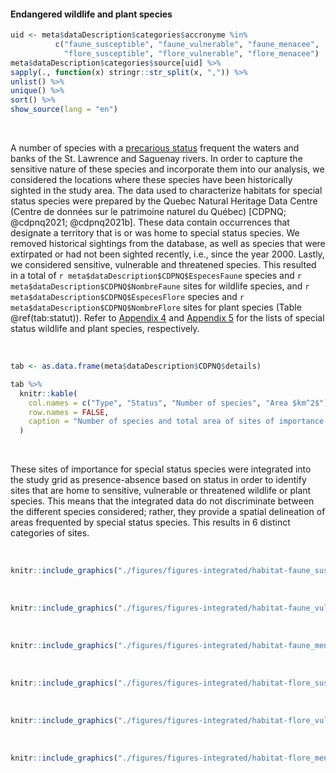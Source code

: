 #### Endangered wildlife and plant species

```r
uid <- meta$dataDescription$categories$accronyme %in% 
          c("faune_susceptible", "faune_vulnerable", "faune_menacee", 
            "flore_susceptible", "flore_vulnerable", "flore_menacee")
meta$dataDescription$categories$source[uid] %>%
sapply(., function(x) stringr::str_split(x, ",")) %>%
unlist() %>%
unique() %>%
sort() %>%
show_source(lang = "en")
```

<br/>

A number of species with a [precarious status](https://www.environnement.gouv.qc.ca/biodiversite/especes/index.htm) frequent the waters and banks of the St. Lawrence and Saguenay rivers. In order to capture the sensitive nature of these species and incorporate them into our analysis, we considered the locations where these species have been historically sighted in the study area. The data used to characterize habitats for special status species were prepared by the Quebec Natural Heritage Data Centre (Centre de données sur le patrimoine naturel du Québec) [CDPNQ; @cdpnq2021; @cdpnq2021b]. These data contain occurrences that designate a territory that is or was home to special status species. We removed historical sightings from the database, as well as species that were extirpated or had not been sighted recently, i.e., since the year 2000. Lastly, we considered sensitive, vulnerable and threatened species. This resulted in a total of `r meta$dataDescription$CDPNQ$EspecesFaune` species and `r meta$dataDescription$CDPNQ$NombreFaune` sites for wildlife species, and `r meta$dataDescription$CDPNQ$EspecesFlore` species and `r meta$dataDescription$CDPNQ$NombreFlore` sites for plant species (Table \@ref(tab:statut)). Refer to [Appendix 4](#annexe4) and [Appendix 5](#annexe5) for the lists of special status wildlife and plant species, respectively.

<br/>

```r
tab <- as.data.frame(meta$dataDescription$CDPNQ$details)

tab %>%
  knitr::kable(
    col.names = c("Type", "Status", "Number of species", "Area $km^2$"),
    row.names = FALSE,
    caption = "Number of species and total area of sites of importance for special status wildlife and floristic species in the study area [@cdpnq2021; @cdpnq2021b]."
  )
```

<br/>


These sites of importance for special status species were integrated into the study grid as presence-absence based on status in order to identify sites that are home to sensitive, vulnerable or threatened wildlife or plant species. This means that the integrated data do not discriminate between the different species considered; rather, they provide a spatial delineation of areas frequented by special status species. This results in 6 distinct categories of sites.

<br>

```r
knitr::include_graphics("./figures/figures-integrated/habitat-faune_susceptible.png")
```

<br>

```r
knitr::include_graphics("./figures/figures-integrated/habitat-faune_vulnerable.png")
```

<br>

```r
knitr::include_graphics("./figures/figures-integrated/habitat-faune_menacee.png")
```

<br>

```r
knitr::include_graphics("./figures/figures-integrated/habitat-flore_susceptible.png")
```

<br>

```r
knitr::include_graphics("./figures/figures-integrated/habitat-flore_vulnerable.png")
```

<br>

```r
knitr::include_graphics("./figures/figures-integrated/habitat-flore_menacee.png")
```

<br>
